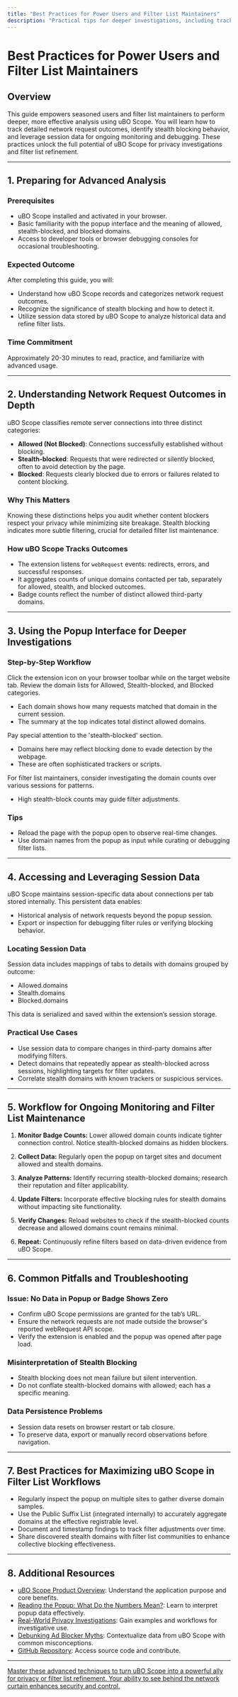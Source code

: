 ```yaml
---
title: "Best Practices for Power Users and Filter List Maintainers"
description: "Practical tips for deeper investigations, including tracking detailed request outcomes, recognizing stealth blocking, and utilizing data from the session store for ongoing monitoring or debugging filter lists."
---
```


# Best Practices for Power Users and Filter List Maintainers

## Overview
This guide empowers seasoned users and filter list maintainers to perform deeper, more effective analysis using uBO Scope. You will learn how to track detailed network request outcomes, identify stealth blocking behavior, and leverage session data for ongoing monitoring and debugging. These practices unlock the full potential of uBO Scope for privacy investigations and filter list refinement.

---

## 1. Preparing for Advanced Analysis

### Prerequisites
- uBO Scope installed and activated in your browser.
- Basic familiarity with the popup interface and the meaning of allowed, stealth-blocked, and blocked domains.
- Access to developer tools or browser debugging consoles for occasional troubleshooting.

### Expected Outcome
After completing this guide, you will:
- Understand how uBO Scope records and categorizes network request outcomes.
- Recognize the significance of stealth blocking and how to detect it.
- Utilize session data stored by uBO Scope to analyze historical data and refine filter lists.

### Time Commitment
Approximately 20-30 minutes to read, practice, and familiarize with advanced usage.

---

## 2. Understanding Network Request Outcomes in Depth

uBO Scope classifies remote server connections into three distinct categories:

- **Allowed (Not Blocked)**: Connections successfully established without blocking.
- **Stealth-blocked**: Requests that were redirected or silently blocked, often to avoid detection by the page.
- **Blocked**: Requests clearly blocked due to errors or failures related to content blocking.

### Why This Matters
Knowing these distinctions helps you audit whether content blockers respect your privacy while minimizing site breakage. Stealth blocking indicates more subtle filtering, crucial for detailed filter list maintenance.

### How uBO Scope Tracks Outcomes
- The extension listens for `webRequest` events: redirects, errors, and successful responses.
- It aggregates counts of unique domains contacted per tab, separately for allowed, stealth, and blocked outcomes.
- Badge counts reflect the number of distinct allowed third-party domains.

---

## 3. Using the Popup Interface for Deeper Investigations

### Step-by-Step Workflow

<Steps>
<Step title="Open the uBO Scope Popup">
Click the extension icon on your browser toolbar while on the target website tab.
</Step>
<Step title="Interpret Domain Counts">
Review the domain lists for Allowed, Stealth-blocked, and Blocked categories.

- Each domain shows how many requests matched that domain in the current session.
- The summary at the top indicates total distinct allowed domains.
</Step>
<Step title="Identify Stealth Blocking">
Pay special attention to the 'stealth-blocked' section.

- Domains here may reflect blocking done to evade detection by the webpage.
- These are often sophisticated trackers or scripts.
</Step>
<Step title="Expand Domain Details">
For filter list maintainers, consider investigating the domain counts over various sessions for patterns.

- High stealth-block counts may guide filter adjustments.
</Step>
</Steps>

### Tips
- Reload the page with the popup open to observe real-time changes.
- Use domain names from the popup as input while curating or debugging filter lists.

---

## 4. Accessing and Leveraging Session Data

uBO Scope maintains session-specific data about connections per tab stored internally. This persistent data enables:

- Historical analysis of network requests beyond the popup session.
- Export or inspection for debugging filter rules or verifying blocking behavior.

### Locating Session Data
Session data includes mappings of tabs to details with domains grouped by outcome:
- Allowed.domains
- Stealth.domains
- Blocked.domains

This data is serialized and saved within the extension’s session storage.

### Practical Use Cases
- Use session data to compare changes in third-party domains after modifying filters.
- Detect domains that repeatedly appear as stealth-blocked across sessions, highlighting targets for filter updates.
- Correlate stealth domains with known trackers or suspicious services.

---

## 5. Workflow for Ongoing Monitoring and Filter List Maintenance

1. **Monitor Badge Counts:** Lower allowed domain counts indicate tighter connection control. Notice stealth-blocked domains as hidden blockers.

2. **Collect Data:** Regularly open the popup on target sites and document allowed and stealth domains.

3. **Analyze Patterns:** Identify recurring stealth-blocked domains; research their reputation and filter applicability.

4. **Update Filters:** Incorporate effective blocking rules for stealth domains without impacting site functionality.

5. **Verify Changes:** Reload websites to check if the stealth-blocked counts decrease and allowed domains count remains minimal.

6. **Repeat:** Continuously refine filters based on data-driven evidence from uBO Scope.

---

## 6. Common Pitfalls and Troubleshooting

### Issue: No Data in Popup or Badge Shows Zero
- Confirm uBO Scope permissions are granted for the tab’s URL.
- Ensure the network requests are not made outside the browser's reported webRequest API scope.
- Verify the extension is enabled and the popup was opened after page load.

### Misinterpretation of Stealth Blocking
- Stealth blocking does not mean failure but silent intervention.
- Do not conflate stealth-blocked domains with allowed; each has a specific meaning.

### Data Persistence Problems
- Session data resets on browser restart or tab closure.
- To preserve data, export or manually record observations before navigation.

---

## 7. Best Practices for Maximizing uBO Scope in Filter List Workflows

- Regularly inspect the popup on multiple sites to gather diverse domain samples.
- Use the Public Suffix List (integrated internally) to accurately aggregate domains at the effective registrable level.
- Document and timestamp findings to track filter adjustments over time.
- Share discovered stealth domains with filter list communities to enhance collective blocking effectiveness.

---

## 8. Additional Resources

- [uBO Scope Product Overview](/overview/introduction-and-value/product-overview): Understand the application purpose and core benefits.
- [Reading the Popup: What Do the Numbers Mean?](/guides/analyzing-traffic/interpreting-popup): Learn to interpret popup data effectively.
- [Real-World Privacy Investigations](/guides/analyzing-traffic/practical-examples): Gain examples and workflows for investigative use.
- [Debunking Ad Blocker Myths](/guides/advanced-usage/debunking-adblock-myths): Contextualize data from uBO Scope with common misconceptions.
- [GitHub Repository](https://github.com/gorhill/uBO-Scope): Access source code and contribute.

---

<u>Master these advanced techniques to turn uBO Scope into a powerful ally for privacy or filter list refinement. Your ability to see behind the network curtain enhances security and control.</u>
